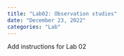 ```yaml
---
title: "Lab02: Observation studies"
date: "December 23, 2022"
categories: "Lab"
---
```


Add instructions for Lab 02
